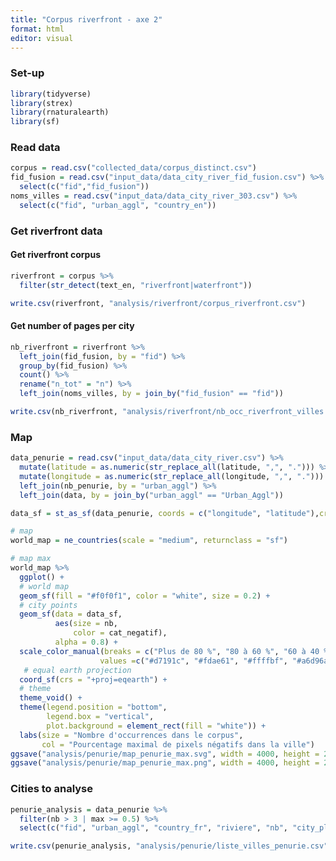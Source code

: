```yaml
---
title: "Corpus riverfront - axe 2"
format: html
editor: visual
---
```


### Set-up

```r
library(tidyverse)
library(strex)
library(rnaturalearth)
library(sf)
```

### Read data

```r
corpus = read.csv("collected_data/corpus_distinct.csv")
fid_fusion = read.csv("input_data/data_city_river_fid_fusion.csv") %>% 
  select(c("fid","fid_fusion"))
noms_villes = read.csv("input_data/data_city_river_303.csv") %>%
  select(c("fid", "urban_aggl", "country_en"))
```

### Get riverfront data

#### Get riverfront corpus

```r
riverfront = corpus %>% 
  filter(str_detect(text_en, "riverfront|waterfront"))

write.csv(riverfront, "analysis/riverfront/corpus_riverfront.csv")
```

#### Get number of pages per city

```r
nb_riverfront = riverfront %>% 
  left_join(fid_fusion, by = "fid") %>% 
  group_by(fid_fusion) %>% 
  count() %>% 
  rename("n_tot" = "n") %>% 
  left_join(noms_villes, by = join_by("fid_fusion" == "fid"))

write.csv(nb_riverfront, "analysis/riverfront/nb_occ_riverfront_villes.csv")
```

### Map

```r
data_penurie = read.csv("input_data/data_city_river.csv") %>% 
  mutate(latitude = as.numeric(str_replace_all(latitude, ",", "."))) %>% 
  mutate(longitude = as.numeric(str_replace_all(longitude, ",", "."))) %>% 
  left_join(nb_penurie, by = "urban_aggl") %>% 
  left_join(data, by = join_by("urban_aggl" == "Urban_Aggl")) 

data_sf = st_as_sf(data_penurie, coords = c("longitude", "latitude"),crs = 4326)

# map
world_map = ne_countries(scale = "medium", returnclass = "sf")

# map max
world_map %>% 
  ggplot() +
  # world map 
  geom_sf(fill = "#f0f0f1", color = "white", size = 0.2) +
  # city points
  geom_sf(data = data_sf, 
          aes(size = nb,
              color = cat_negatif),
          alpha = 0.8) +
  scale_color_manual(breaks = c("Plus de 80 %", "80 à 60 %", "60 à 40 %", "40 à 20 %", "Moins de 20 %", "Pas de données"),
                    values =c("#d7191c", "#fdae61", "#ffffbf", "#a6d96a", "#1a9641", "#bababa")) + 
   # equal earth projection
  coord_sf(crs = "+proj=eqearth") +
  # theme
  theme_void() +
  theme(legend.position = "bottom",
        legend.box = "vertical",
        plot.background = element_rect(fill = "white")) +
  labs(size = "Nombre d'occurrences dans le corpus",
       col = "Pourcentage maximal de pixels négatifs dans la ville") 
ggsave("analysis/penurie/map_penurie_max.svg", width = 4000, height = 2500, units = "px")
ggsave("analysis/penurie/map_penurie_max.png", width = 4000, height = 2500, units = "px")
```

### Cities to analyse

```r
penurie_analysis = data_penurie %>% 
  filter(nb > 3 | max >= 0.5) %>% 
  select(c("fid", "urban_aggl", "country_fr", "riviere", "nb", "city_plain", "downstream_plain", "upstream_plain", "city_corridor", "downstream_corridor", "upstream_corridor", "moy", "max"))

write.csv(penurie_analysis, "analysis/penurie/liste_villes_penurie.csv")
```
